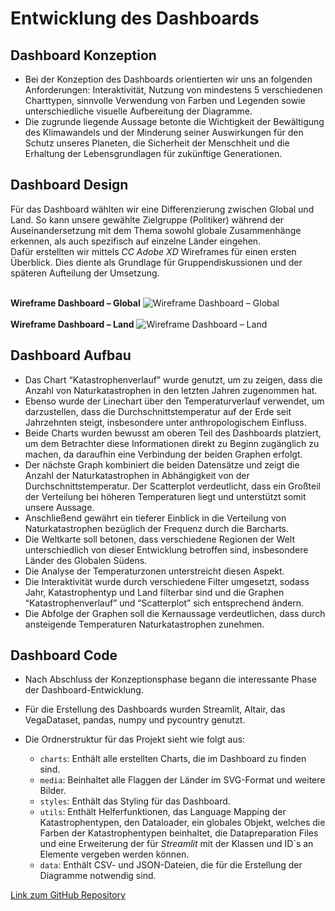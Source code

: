 # Entwicklung des Dashboards

## Dashboard Konzeption
- Bei der Konzeption des Dashboards orientierten wir uns an folgenden Anforderungen: Interaktivität, Nutzung von mindestens 5 verschiedenen Charttypen, sinnvolle Verwendung von Farben und Legenden sowie unterschiedliche visuelle Aufbereitung der Diagramme.
- Die zugrunde liegende Aussage betonte die Wichtigkeit der Bewältigung des Klimawandels und der Minderung seiner Auswirkungen für den Schutz unseres Planeten, die Sicherheit der Menschheit und die Erhaltung der Lebensgrundlagen für zukünftige Generationen.

## Dashboard Design
Für das Dashboard wählten wir eine Differenzierung zwischen Global und Land. So kann unsere gewählte Zielgruppe (Politiker) während der Auseinandersetzung mit dem 
Thema sowohl globale Zusammenhänge erkennen, als auch spezifisch auf einzelne Länder eingehen. 
<br>
Dafür erstellten wir mittels *CC Adobe XD* Wireframes für einen ersten Überblick. Dies diente als Grundlage für Gruppendiskussionen und der späteren Aufteilung der Umsetzung.
<br>
<br>

**Wireframe Dashboard – Global**
![Wireframe Dashboard – Global](images/Dashboard-Graphen – Katastrophenanalyse und Klimawandel.png "Wireframe Dashboard – Global")
<br>
<br>
**Wireframe Dashboard – Land**
![Wireframe Dashboard – Land](images/Dashboard Katastrophenanalyse und Klimawandel.png "Wireframe Dashboard – Land")

## Dashboard Aufbau
- Das Chart "Katastrophenverlauf" wurde genutzt, um zu zeigen, dass die Anzahl von Naturkatastrophen in den letzten Jahren zugenommen hat.
- Ebenso wurde der Linechart über den Temperaturverlauf verwendet, um darzustellen, dass die Durchschnittstemperatur auf der Erde seit Jahrzehnten steigt, insbesondere unter anthropologischem Einfluss.
- Beide Charts wurden bewusst am oberen Teil des Dashboards platziert, um dem Betrachter diese Informationen direkt zu Beginn zugänglich zu machen, da daraufhin eine Verbindung der beiden Graphen erfolgt.
- Der nächste Graph kombiniert die beiden Datensätze und zeigt die Anzahl der Naturkatastrophen in Abhängigkeit von der Durchschnittstemperatur. Der Scatterplot verdeutlicht, dass ein Großteil der Verteilung bei höheren Temperaturen liegt und unterstützt somit unsere Aussage.
- Anschließend gewährt ein tieferer Einblick in die Verteilung von Naturkatastrophen bezüglich der Frequenz durch die Barcharts.
- Die Weltkarte soll betonen, dass verschiedene Regionen der Welt unterschiedlich von dieser Entwicklung betroffen sind, insbesondere Länder des Globalen Südens.
- Die Analyse der Temperaturzonen unterstreicht diesen Aspekt.
- Die Interaktivität wurde durch verschiedene Filter umgesetzt, sodass Jahr, Katastrophentyp und Land filterbar sind und die Graphen "Katastrophenverlauf" und "Scatterplot" sich entsprechend ändern.
- Die Abfolge der Graphen soll die Kernaussage verdeutlichen, dass durch ansteigende Temperaturen Naturkatastrophen zunehmen.

## Dashboard Code
- Nach Abschluss der Konzeptionsphase begann die interessante Phase der Dashboard-Entwicklung.
- Für die Erstellung des Dashboards wurden Streamlit, Altair, das VegaDataset, pandas, numpy und pycountry genutzt.
- Die Ordnerstruktur für das Projekt sieht wie folgt aus:


    - `charts`: Enthält alle erstellten Charts, die im Dashboard zu finden sind. 
    - `media`: Beinhaltet alle Flaggen der Länder im SVG-Format und weitere Bilder.
    - `styles`: Enthält das Styling für das Dashboard.
    - `utils`: Enthält Helferfunktionen, das Language Mapping der Katastrophentypen, den Dataloader, ein globales Objekt, welches die Farben der Katastrophentypen beinhaltet, die Datapreparation Files und eine Erweiterung der für *Streamlit* mit der Klassen und ID´s an Elemente vergeben werden können.
    - `data`: Enthält CSV- und JSON-Dateien, die für die Erstellung der Diagramme notwendig sind.

[Link zum GitHub Repository](https://github.com/dst-hdm/dst-app)

